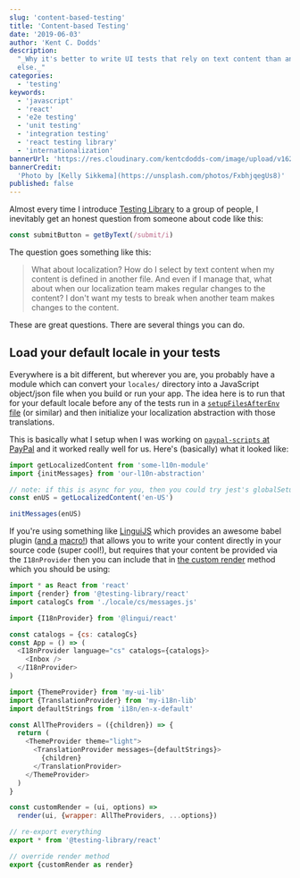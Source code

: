 ```yaml
---
slug: 'content-based-testing'
title: 'Content-based Testing'
date: '2019-06-03'
author: 'Kent C. Dodds'
description:
  "_Why it's better to write UI tests that rely on text content than anything
  else._"
categories:
  - 'testing'
keywords:
  - 'javascript'
  - 'react'
  - 'e2e testing'
  - 'unit testing'
  - 'integration testing'
  - 'react testing library'
  - 'internationalization'
bannerUrl: 'https://res.cloudinary.com/kentcdodds-com/image/upload/v1625032640/kentcdodds.com/content/blog/content-based-testing/banner.jpg'
bannerCredit:
  'Photo by [Kelly Sikkema](https://unsplash.com/photos/FxbhjqegUs8)'
published: false
---
```


Almost every time I introduce [Testing Library](https://testing-library.com) to
a group of people, I inevitably get an honest question from someone about code
like this:

```javascript
const submitButton = getByText(/submit/i)
```

The question goes something like this:

> What about localization? How do I select by text content when my content is
> defined in another file. And even if I manage that, what about when our
> localization team makes regular changes to the content? I don't want my tests
> to break when another team makes changes to the content.

These are great questions. There are several things you can do.

## Load your default locale in your tests

Everywhere is a bit different, but wherever you are, you probably have a module
which can convert your `locales/` directory into a JavaScript object/json file
when you build or run your app. The idea here is to run that for your default
locale before any of the tests run in a
[`setupFilesAfterEnv` file](https://jestjs.io/docs/en/configuration#setupfilesafterenv-array)
(or similar) and then initialize your localization abstraction with those
translations.

This is basically what I setup when I was working on
[`paypal-scripts` at PayPal](/blog/tools-without-config) and it worked really
well for us. Here's (basically) what it looked like:

```javascript
import getLocalizedContent from 'some-l10n-module'
import {initMessages} from 'our-l10n-abstraction'

// note: if this is async for you, then you could try jest's globalSetup and write it to a json file, then read that json file here.
const enUS = getLocalizedContent('en-US')

initMessages(enUS)
```

If you're using something like [LinguiJS](https://lingui.js.org) which provides
an awesome babel plugin ([and a](https://lingui.js.org/ref/macro.html)
[macro!](https://github.com/kentcdodds/babel-plugin-macros)) that allows you to
write your content directly in your source code (super cool!), but requires that
your content be provided via the `I18nProvider` then you can include that in
[the custom render](https://testing-library.com/docs/react-testing-library/setup#custom-render)
method which you should be using:

```javascript
import * as React from 'react'
import {render} from '@testing-library/react'
import catalogCs from './locale/cs/messages.js'

import {I18nProvider} from '@lingui/react'

const catalogs = {cs: catalogCs}
const App = () => (
  <I18nProvider language="cs" catalogs={catalogs}>
    <Inbox />
  </I18nProvider>
)

import {ThemeProvider} from 'my-ui-lib'
import {TranslationProvider} from 'my-i18n-lib'
import defaultStrings from 'i18n/en-x-default'

const AllTheProviders = ({children}) => {
  return (
    <ThemeProvider theme="light">
      <TranslationProvider messages={defaultStrings}>
        {children}
      </TranslationProvider>
    </ThemeProvider>
  )
}

const customRender = (ui, options) =>
  render(ui, {wrapper: AllTheProviders, ...options})

// re-export everything
export * from '@testing-library/react'

// override render method
export {customRender as render}
```
